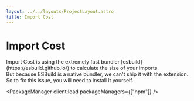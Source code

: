 ```yaml
---
layout: ../../layouts/ProjectLayout.astro
title: Import Cost
---
```



<h1 class="text-4xl text-center mb-8">Import Cost</h1>

<p>
Import Cost is using the extremely fast bundler [esbuild](https://esbuild.github.io/) to calculate the size of your imports.
<br/>
But because ESBuild is a native bundler, we can't ship it with the extension.
So to fix this issue, you will need to install it yourself.
</p>

<PackageManager client:load packageManagers={["npm"]} />
